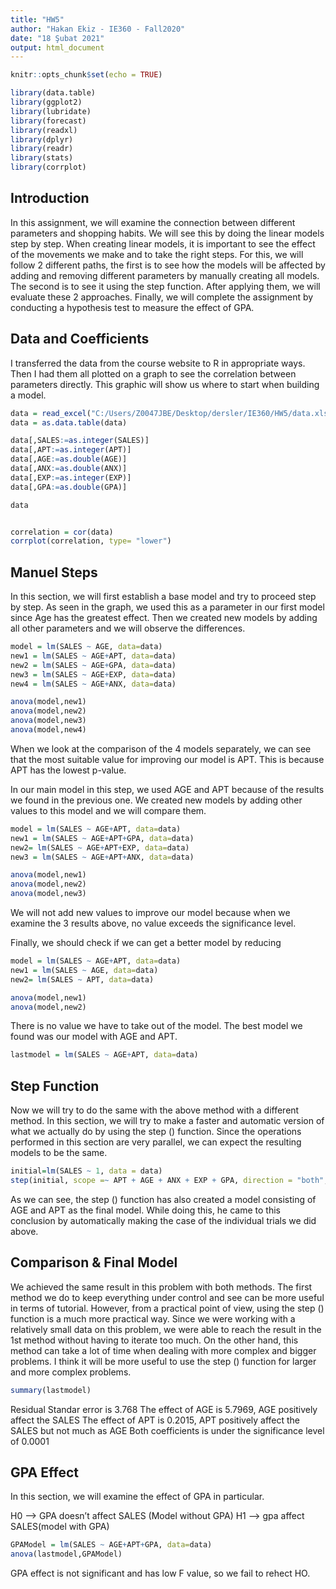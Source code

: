 ```yaml
---
title: "HW5"
author: "Hakan Ekiz - IE360 - Fall2020"
date: "18 Şubat 2021"
output: html_document
---
```


```r
knitr::opts_chunk$set(echo = TRUE)
```

```r
library(data.table)
library(ggplot2)
library(lubridate)
library(forecast)
library(readxl)
library(dplyr)
library(readr)
library(stats)
library(corrplot)
```

## Introduction


In this assignment, we will examine the connection between different parameters and shopping habits. We will see this by doing the linear models step by step. When creating linear models, it is important to see the effect of the movements we make and to take the right steps. For this, we will follow 2 different paths, the first is to see how the models will be affected by adding and removing different parameters by manually creating all models. The second is to see it using the step function. After applying them, we will evaluate these 2 approaches. Finally, we will complete the assignment by conducting a hypothesis test to measure the effect of GPA.

## Data and Coefficients

I transferred the data from the course website to R in appropriate ways. Then I had them all plotted on a graph to see the correlation between parameters directly. This graphic will show us where to start when building a model.

```r
data = read_excel("C:/Users/Z0047JBE/Desktop/dersler/IE360/HW5/data.xlsx")
data = as.data.table(data)

data[,SALES:=as.integer(SALES)]
data[,APT:=as.integer(APT)]
data[,AGE:=as.double(AGE)]
data[,ANX:=as.double(ANX)]
data[,EXP:=as.integer(EXP)]
data[,GPA:=as.double(GPA)]

data



```


```r
correlation = cor(data)
corrplot(correlation, type= "lower")
```


## Manuel Steps

In this section, we will first establish a base model and try to proceed step by step. As seen in the graph, we used this as a parameter in our first model since Age has the greatest effect. Then we created new models by adding all other parameters and we will observe the differences.


```r

model = lm(SALES ~ AGE, data=data)
new1 = lm(SALES ~ AGE+APT, data=data)
new2 = lm(SALES ~ AGE+GPA, data=data)
new3 = lm(SALES ~ AGE+EXP, data=data)
new4 = lm(SALES ~ AGE+ANX, data=data)

anova(model,new1)
anova(model,new2)
anova(model,new3)
anova(model,new4)


```

When we look at the comparison of the 4 models separately, we can see that the most suitable value for improving our model is APT. This is because APT has the lowest p-value.

In our main model in this step, we used AGE and APT because of the results we found in the previous one. We created new models by adding other values to this model and we will compare them.

```r

model = lm(SALES ~ AGE+APT, data=data)
new1 = lm(SALES ~ AGE+APT+GPA, data=data)
new2= lm(SALES ~ AGE+APT+EXP, data=data)
new3 = lm(SALES ~ AGE+APT+ANX, data=data)

anova(model,new1)
anova(model,new2)
anova(model,new3)

```

We will not add new values to improve our model because when we examine the 3 results above, no value exceeds the significance level.

Finally, we should check if we can get a better model by reducing


```r
model = lm(SALES ~ AGE+APT, data=data)
new1 = lm(SALES ~ AGE, data=data)
new2= lm(SALES ~ APT, data=data)

anova(model,new1)
anova(model,new2)

```

There is no value we have to take out of the model. The best model we found was our model with AGE and APT.

```r
lastmodel = lm(SALES ~ AGE+APT, data=data)
```


## Step Function

Now we will try to do the same with the above method with a different method. In this section, we will try to make a faster and automatic version of what we actually do by using the step () function. Since the operations performed in this section are very parallel, we can expect the resulting models to be the same.

```r
initial=lm(SALES ~ 1, data = data)
step(initial, scope =~ APT + AGE + ANX + EXP + GPA, direction = "both", trace = 1)

```
As we can see, the step () function has also created a model consisting of AGE and APT as the final model. While doing this, he came to this conclusion by automatically making the case of the individual trials we did above.

## Comparison & Final Model

We achieved the same result in this problem with both methods. The first method we do to keep everything under control and see can be more useful in terms of tutorial. However, from a practical point of view, using the step () function is a much more practical way.
Since we were working with a relatively small data on this problem, we were able to reach the result in the 1st method without having to iterate too much. On the other hand, this method can take a lot of time when dealing with more complex and bigger problems. I think it will be more useful to use the step () function for larger and more complex problems.

```r
summary(lastmodel)
```
Residual Standar error is 3.768
The effect of AGE is 5.7969, AGE positively affect the SALES
The effect of APT is 0.2015, APT positively affect the SALES but not much as AGE
Both coefficients is under the significance level of 0.0001


## GPA Effect

In this section, we will examine the effect of GPA in particular.

H0 -----> GPA doesn't affect SALES (Model without GPA)
H1 -----> gpa affect SALES(model with GPA)

```r
GPAModel = lm(SALES ~ AGE+APT+GPA, data=data)
anova(lastmodel,GPAModel)
```

GPA effect is not significant and has low F value, so we fail to rehect HO.












